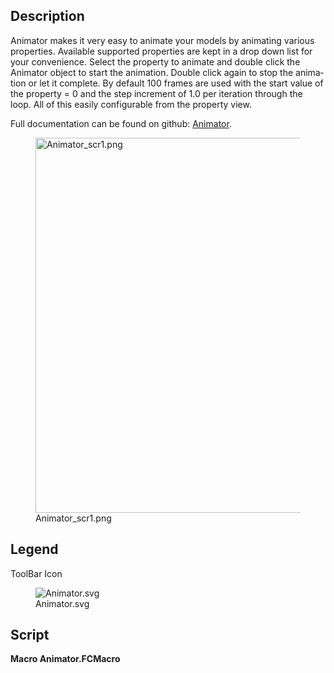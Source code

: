 <languages/>

<div lang="en" dir="ltr" class="mw-content-ltr">
{{Macro
|Name=Macro Animator
|Icon=Animator.svg
|Description=Animate your model by animating its properties with this feature Python object
|Author=TheMarkster
|Version=0.2023.09.30c
|Date=2022-09-30
|FCVersion=Python 3 versions
|Download=[https://wiki.freecad.org/File:Animator.svg ToolBar Icon]
|Links=[https://github.com/mwganson/animator Full Documentation on Github]
}}
</div>

<div lang="en" dir="ltr" class="mw-content-ltr">
== Description ==
</div>

<div lang="en" dir="ltr" class="mw-content-ltr">
Animator makes it very easy to animate your models by animating various properties. Available supported properties are kept in a drop down list for your convenience. Select the property to animate and double click the Animator object to start the animation. Double click again to stop the animation or let it complete. By default 100 frames are used with the start value of the property = 0 and the step increment of 1.0 per iteration through the loop. All of this easily configurable from the property view.
</div>

<div lang="en" dir="ltr" class="mw-content-ltr">
Full documentation can be found on github: [https://github.com/mwganson/animator Animator].
</div>

[[File:Animator_scr1.png|600px]]
<div lang="en" dir="ltr" class="mw-content-ltr">
{{Caption|Macro Animator screenshot‎}}
</div>

<div lang="en" dir="ltr" class="mw-content-ltr">
== Legend ==
</div>

{{Codeextralink|https://gist.github.com/mwganson/dace9e8dcfd861500647f9405c668358/raw/1ee79040c95862cf416d6fb6e3f7975c1c8a7f74/Animator.FCMacro|Animator.FCMacro}}

<div lang="en" dir="ltr" class="mw-content-ltr">
ToolBar Icon
</div>
[[Image:Animator.svg]]

<div lang="en" dir="ltr" class="mw-content-ltr">
== Script ==
</div>

'''Macro Animator.FCMacro'''

{{CodeDownload|https://gist.github.com/mwganson/dace9e8dcfd861500647f9405c668358|Animator.FCMacro}}